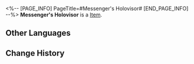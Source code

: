 <%-- [PAGE_INFO]
PageTitle=#Messenger's Holovisor#
[END_PAGE_INFO] --%>
{{Item Infobox
|id          = 31141
|image       = Item Messenger's Holovisor.png
|type        = 
|invCategory = Relics
|rarity      = 2
|effect      = 
|description = The shape is exactly like a ski goggle. Not only does it have anti-glare properties, it can also be used to watch virtual live streams.
|source1     = [[Cavern of Corrosion: Alchemy Commission]]
}}
'''Messenger's Holovisor''' is a [[Item]].

==Other Languages==
{{Other Languages
|en   = Messenger's Holovisor
|zhs  = 信使的全息目镜
|zht  = 信使的全像目鏡
|ja   = メッセンジャーのホログラフィーゴーグル
|ko   = 메신저의 홀로그램 고글
|es   = Visor holográfico del mensajero
|fr   = Holoviseur de messager
|ru   = Головизоры вестника
|th   = Messenger's Holovisor
|vi   = Kính Thông Tin Của Tín Sứ
|de   = Holobrille des Boten
|id   = Messenger's Holovisor
|pt   = Hololente do Mensageiro
}}

==Change History==
{{Change History|1.2}}